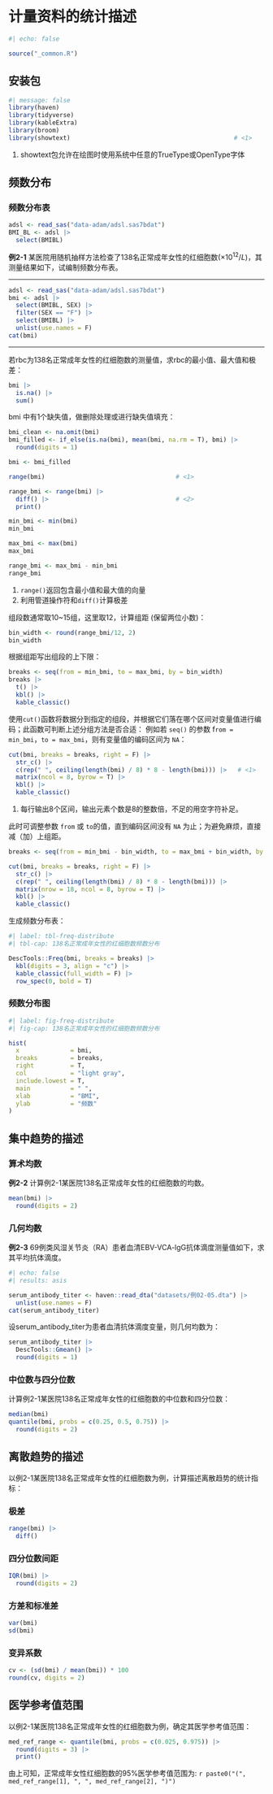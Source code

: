 # 计量资料的统计描述

```r
#| echo: false

source("_common.R")
```

## 安装包

```r
#| message: false
library(haven)
library(tidyverse)
library(kableExtra)
library(broom)
library(showtext)                                             # <1>
```

1.  showtext包允许在绘图时使用系统中任意的TrueType或OpenType字体

## 频数分布

### 频数分布表

```r
adsl <- read_sas("data-adam/adsl.sas7bdat")
BMI_BL <- adsl |> 
  select(BMIBL)
```

**例2-1** 某医院用随机抽样方法检查了138名正常成年女性的红细胞数($\times10^{12}/L$)，其测量结果如下，试编制频数分布表。

------------------------------------------------------------------------

```r
adsl <- read_sas("data-adam/adsl.sas7bdat")
bmi <- adsl |> 
  select(BMIBL, SEX) |> 
  filter(SEX == "F") |> 
  select(BMIBL) |> 
  unlist(use.names = F)
cat(bmi) 
```

------------------------------------------------------------------------

若rbc为138名正常成年女性的红细胞数的测量值，求rbc的最小值、最大值和极差：

```r
bmi |> 
  is.na() |> 
  sum()
```

bmi 中有1个缺失值，做删除处理或进行缺失值填充：

```r
bmi_clean <- na.omit(bmi)
bmi_filled <- if_else(is.na(bmi), mean(bmi, na.rm = T), bmi) |> 
  round(digits = 1)
```

```r
bmi <- bmi_filled

range(bmi)                                    # <1>

range_bmi <- range(bmi) |>                               
  diff() |>                                   # <2>
  print()

min_bmi <- min(bmi)
min_bmi

max_bmi <- max(bmi)
max_bmi 

range_bmi <- max_bmi - min_bmi
range_bmi
```

1.  `range()`返回包含最小值和最大值的向量
2.  利用管道操作符和`diff()`计算极差

组段数通常取10\~15组，这里取12，计算组距 (保留两位小数)：

```r
bin_width <- round(range_bmi/12, 2)
bin_width
```

根据组距写出组段的上下限：

```r
breaks <- seq(from = min_bmi, to = max_bmi, by = bin_width)
breaks |> 
  t() |> 
  kbl() |> 
  kable_classic()
```

使用`cut()`函数将数据分到指定的组段，并根据它们落在哪个区间对变量值进行编码；此函数可判断上述分组方法是否合适： 例如若 `seq()` 的参数 f`rom = min_bmi`，`to = max_bmi`，则有变量值的编码区间为 `NA`：

```r
cut(bmi, breaks = breaks, right = F) |> 
  str_c() |> 
  c(rep(" ", ceiling(length(bmi) / 8) * 8 - length(bmi))) |>   # <1>
  matrix(ncol = 8, byrow = T) |> 
  kbl() |> 
  kable_classic()
```

1.  每行输出8个区间，输出元素个数是8的整数倍，不足的用空字符补足。

此时可调整参数 `from` 或 `to`的值，直到编码区间没有 `NA` 为止；为避免麻烦，直接减（加）上组距。

```r
breaks <- seq(from = min_bmi - bin_width, to = max_bmi + bin_width, by = bin_width)

cut(bmi, breaks = breaks, right = F) |> 
  str_c() |> 
  c(rep(" ", ceiling(length(bmi) / 8) * 8 - length(bmi))) |>
  matrix(nrow = 18, ncol = 8, byrow = T) |> 
  kbl() |> 
  kable_classic()
```

生成频数分布表：

```r
#| label: tbl-freq-distribute
#| tbl-cap: 138名正常成年女性的红细胞数频数分布

DescTools::Freq(bmi, breaks = breaks) |> 
  kbl(digits = 3, align = "c") |>
  kable_classic(full_width = F) |> 
  row_spec(0, bold = T)
```

### 频数分布图

```r
#| label: fig-freq-distribute
#| fig-cap: 138名正常成年女性的红细胞数频数分布

hist(
  x              = bmi, 
  breaks         = breaks, 
  right          = T, 
  col            = "light gray", 
  include.lowest = T,
  main           = " ",
  xlab           = "BMI",
  ylab           = "频数"
)
```

## 集中趋势的描述

### 算术均数

**例2-2** 计算例2-1某医院138名正常成年女性的红细胞数的均数。

```r
mean(bmi) |> 
  round(digits = 2)
```

### 几何均数

**例2-3** 69例类风湿关节炎（RA）患者血清EBV-VCA-lgG抗体滴度测量值如下，求其平均抗体滴度。

```r
#| echo: false
#| results: asis

serum_antibody_titer <- haven::read_dta("datasets/例02-05.dta") |> 
  unlist(use.names = F)
cat(serum_antibody_titer)
```

设serum_antibody_titer为患者血清抗体滴度变量，则几何均数为：

```r
serum_antibody_titer |> 
  DescTools::Gmean() |> 
  round(digits = 1)
```

### 中位数与四分位数

计算例2-1某医院138名正常成年女性的红细胞数的中位数和四分位数：

```r
median(bmi)
quantile(bmi, probs = c(0.25, 0.5, 0.75)) |> 
  round(digits = 2)
```

## 离散趋势的描述

以例2-1某医院138名正常成年女性的红细胞数为例，计算描述离散趋势的统计指标：

### 极差

```r
range(bmi) |> 
  diff()
```

### 四分位数间距

```r
IQR(bmi) |> 
  round(digits = 2)
```

### 方差和标准差

```r
var(bmi)
sd(bmi)
```

### 变异系数

```r
cv <- (sd(bmi) / mean(bmi)) * 100
round(cv, digits = 2)
```

## 医学参考值范围

以例2-1某医院138名正常成年女性的红细胞数为例，确定其医学参考值范围：

```r
med_ref_range <- quantile(bmi, probs = c(0.025, 0.975)) |> 
  round(digits = 3) |> 
  print()
```

由上可知，正常成年女性红细胞数的95%医学参考值范围为: `r paste0("(", med_ref_range[1], ", ", med_ref_range[2], ")")`
